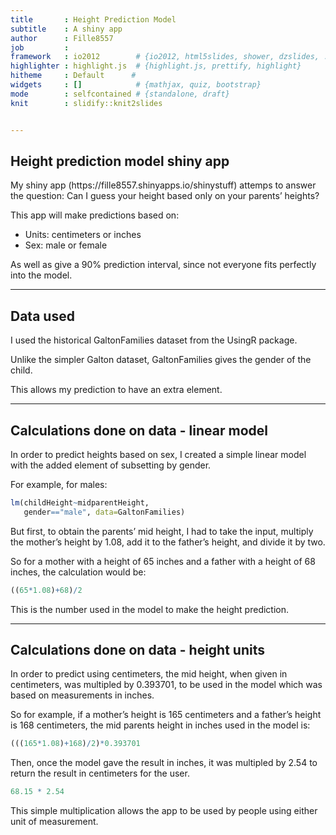 ```yaml
---
title       : Height Prediction Model
subtitle    : A shiny app
author      : Fille8557
job         : 
framework   : io2012        # {io2012, html5slides, shower, dzslides, ...}
highlighter : highlight.js  # {highlight.js, prettify, highlight}
hitheme     : Default      # 
widgets     : []            # {mathjax, quiz, bootstrap}
mode        : selfcontained # {standalone, draft}
knit        : slidify::knit2slides


--- 
```


## Height prediction model shiny app

My shiny app (https://fille8557.shinyapps.io/shinystuff) attemps to answer the question: Can I guess your height based only on your parents' heights?

This app will make predictions based on: 

* Units: centimeters or inches
* Sex: male or female

As well as give a 90% prediction interval, since not everyone fits perfectly into the model.

--- 

## Data used

I used the historical GaltonFamilies dataset from the UsingR package.

Unlike the simpler Galton dataset, GaltonFamilies gives the gender of the child. 

This allows my prediction to have an extra element.

--- 

## Calculations done on data - linear model

In order to predict heights based on sex, I created a simple linear model with the added element of subsetting by gender.

For example, for males:

```r
lm(childHeight~midparentHeight, 
   gender=="male", data=GaltonFamilies)
```

But first, to obtain the parents' mid height, I had to take the input, multiply the mother's height by 1.08, add it to the father's height, and divide it by two.

So for a mother with a height of 65 inches and a father with a height of 68 inches, the calculation would be:

```r
((65*1.08)+68)/2
```

This is the number used in the model to make the height prediction.

---


## Calculations done on data - height units

In order to predict using centimeters, the mid height, when given in centimeters, was multipled by 0.393701, to be used in the model which was based on measurements in inches.

So for example, if a mother's height is 165 centimeters and a father's height is 168 centimeters, the mid parents height in inches used in the model is:

```r
(((165*1.08)+168)/2)*0.393701
```

Then, once the model gave the result in inches, it was multipled by 2.54 to return the result in centimeters for the user.

```r
68.15 * 2.54
```

This simple multiplication allows the app to be used by people using either unit of measurement.

